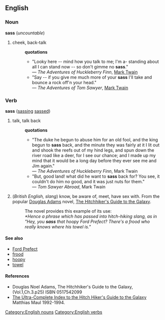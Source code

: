==English==
===Noun===
[[Category:English nouns]]
'''sass''' (''uncountable'')
# cheek, back-talk
#:'''quotations'''
#:*"Looky here -- mind how you talk to me; I'm a- standing about all I can stand now -- so don't gimme no '''sass'''."<br>&mdash; ''The Adventures of Huckleberry Finn'', [[w:Mark Twain|Mark Twain]]
#:*"Say -- if you give me much more of your '''sass''' I'll take and bounce a rock off'n your head."<br>&mdash; ''The Adventures of Tom Sawyer'', [[w:Mark Twain|Mark Twain]]

===Verb===
[[Category:English verbs]]
'''sass''' ([[sassing]] [[sassed]])
# talk, talk back
#:'''quotations'''
#:*"The duke he begun to abuse him for an old fool, and the king begun to '''sass''' back, and the minute they was fairly at it I lit out and shook the reefs out of my hind legs, and spun down the river road like a deer, for I see our chance; and I made up my mind that it would be a long day before they ever see me and Jim again."<br>&mdash; ''The Adventures of Huckleberry Finn'', Mark Twain
#:*"But, good land! what did he want to '''sass''' back for? You see, it couldn't do him no good, and it was just nuts for them."<br>&mdash; ''Tom Sawyer Abroad'', Mark Twain
#(''British English, slang'') know, be aware of, meet, have sex with.  From the popular [[w:Douglas Adams|Douglas Adams]] novel, [[w:The Hitchhiker's Guide to the Galaxy|The Hitchhiker's Guide to the Galaxy]].
#:The novel provides this example of its use:
#:''*Hence a phrase which has passed into hitch-hiking slang, as in "Hey, you '''sass''' that hoopy Ford Prefect?  There's a frood who really knows where his towel is."''

====See also====
*[[w:Ford Prefect (character)|Ford Prefect]]
*[[frood]]
*[[hoopy]]
*[[towel]]

====References====
* Douglas Noel Adams, The Hitchhiker's Guide to the Galaxy, (Vol.1,Ch.3.p25) ISBN 0517542099
* [http://www.mathias-maul.de/data/doc/HHGIndex5.txt The Ultra-Complete Index to the Hitch Hiker's Guide to the Galaxy]  Matthias Maul 1992-1994.